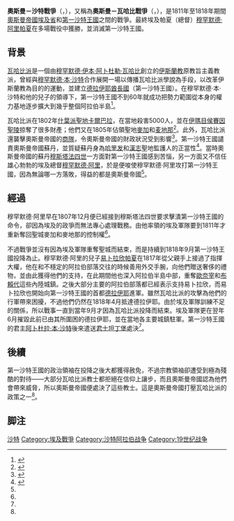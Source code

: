 {{TA
|T=zh-hans:奥斯曼－沙特战争;zh-hant:鄂圖曼－沙特戰爭;zh-tw:鄂圖曼－沙烏地戰爭;
|1=zh-hans:奥斯曼;zh-hant:鄂圖曼;
|2=zh-cn:本·;zh-tw:伊本·;zh-hk:本·;
|3=zh-cn:本·沙特;zh-tw:伊本·紹德;zh-hk:本·沙特;
|4=zh-hans:沙特;zh-hant:沙特;zh-tw:沙烏地;
}}
{{Infobox military conflict
|conflict= 奧斯曼－沙特戰爭
|image={{Location map many | Saudi Arabia
| relief   = yes
| width    = 300
| caption  = 
| lat1_deg = 24.083333
| lon1_deg = 38
| pos1 = top
| label1   = [[延布戰役|延布]]
| lat2_deg = 24.014715
| lon2_deg = 39.051247
| pos2 = bottom
| label2   = [[薩夫拉戰役|薩夫拉]]
| lat3_deg = 24.466667
| lon3_deg = 39.6
| pos3 = right
| label3   = [[麥地那戰役_(1812年)|麥地那]]
| lat4_deg = 21.543333
| lon4_deg = 39.172778
| pos4 = left
| label4   = [[吉達戰役_(1813年)|吉達]]
| lat5_deg = 21.416667
| lon5_deg = 39.816667
| pos5 = bottom
| label5   = [[麥加戰役_(1813年)|麥加]]
| lat6_deg = 24.7332576
| lon6_deg = 46.5727909
| label6   = [[德拉伊耶圍城戰|德拉伊耶]]
}}
|caption=奧斯曼－沙特戰爭的主要戰場
|date=1811年 - 1818年
|place=[[阿拉伯半島|阿拉伯半島]]
|cause=1802年以來[[德拉伊耶酋长国|德拉伊耶酋长国]]對[[麥加|麥加]]的進攻
|result=奧斯曼帝國決定性勝利<br />第一沙特王國滅亡
|combatant1=[[File:Flag_of_the_1st_and_2nd_Saudi_State.svg|border]] [[德拉伊耶酋長國|第一沙特王國]] <br />[[蓋西姆省|蓋西姆]]
|combatant2=[[File:Ottoman_flag.svg|border]] [[奧斯曼帝國|奧斯曼帝國]]<br /> 
*[[File:Flag_of_Egypt_(1793-1844).svg|border]] [[埃及省|埃及省]]
|commander1=[[File:Flag_of_the_1st_and_2nd_Saudi_State.svg|22px]] {{en-link|沙特·本·阿卜杜勒·阿齊茲·本·穆罕默德·本·沙特|Saud Ibn Abdul Aziz Ibn Mohammed Ibn Saud}}{{KIA}}<br />
[[File:Flag_of_the_1st_and_2nd_Saudi_State.svg|border]] [[阿卜杜拉·本·沙特|阿卜杜拉·本·沙特]]{{Executed}}
|commander2=[[File:Ottoman_flag.svg|border]] [[馬哈茂德二世|馬哈茂德二世]]<br />
[[File:Flag_of_Egypt_(1793-1844).svg|border]] [[穆罕默德·阿里帕夏|穆罕默德·阿里]]<br />
[[File:Flag_of_Egypt_(1793-1844).svg|border]] [[易卜拉欣帕夏|易卜拉欣帕夏]]
|strength1=20,000人
|strength2=50,000人
|casualties1=陣亡1.1萬人<br />負傷3千人
|casualties2=陣亡2千人<br />負傷1千人<br />被俘50人
}}
{{Campaignbox 鄂圖曼－沙特戰爭}}
{{Campaignbox 穆罕默德·阿里帕夏重大戰爭}}

'''奧斯曼－沙特戰爭'''（{{lang-ar|الحرب العثمانية السعودية}}，{{lang-en|Ottoman–Saudi War}}），又稱為'''奧斯曼－瓦哈比戰爭'''（{{lang-ar|الحرب العثمانية الوهابية}}，{{lang-en|Ottoman–Wahhabi War}}），是1811年至1818年期間[[奧斯曼帝國|奧斯曼帝國]][[埃及省|埃及省]]和[[德拉伊耶酋長國|第一沙特王國]]之間的戰爭。最終埃及帕夏（總督）[[穆罕默德·阿里帕夏|穆罕默德·阿里帕夏]]在多場戰役中獲勝，並消滅第一沙特王國。

== 背景 ==
[[瓦哈比派|瓦哈比派]]是一個由[[穆罕默德·伊本·阿卜杜勒·瓦哈比|穆罕默德·伊本·阿卜杜勒·瓦哈比]]創立的[[伊斯蘭教|伊斯蘭教]]原教旨主義教派，曾經與[[穆罕默德·本·沙特|穆罕默德·本·沙特]]合作展開一場以傳播瓦哈比派學說為手段，以改革伊斯蘭教為目的的運動，並建立[[德拉伊耶酋長國|德拉伊耶酋長國]]（第一沙特王國）。在穆罕默德·本·沙特和他的兒子{{en-link|阿卜杜勒-阿齊茲·本·穆罕默德·本·沙特|Abdul-Aziz bin Muhammad|阿卜杜勒-阿齊茲}}的領導下，第一沙特王國不到60年就成功把勢力範圍從本身的權力基地逐步擴大到幾乎整個阿拉伯半島<ref>{{cite book|author=陳沫|title=沙特阿拉伯|publisher=社會科學文獻出版社|location=北京|date=2011|series=列國志|pages=39-41|chapter=歷史|isbn=978-7-5097-2035-6}}</ref>。

瓦哈比派在1802年{{en-link|瓦哈比派對卡爾巴拉的洗劫| Wahhabi sack of Karbala|進攻}}[[什葉派|什葉派]][[聖地|聖地]][[卡爾巴拉|卡爾巴拉]]，在當地殺害5000人，並在[[伊瑪目侯賽因聖陵|伊瑪目侯賽因聖陵]]掠奪了很多財產；他們又在1805年佔領聖地[[麥加|麥加]]和[[麦地那|麦地那]]<ref>{{cite book|last=Bowen|first=Wayne H.|title=The History of Saudi Arabia|publisher=Greenwood Press|location=Westport, CN|date=2008|series=The Greenwood Histories of the Modern Nations|pages=153|isbn=978-0-313-34012-3|oclc=166388162|url=https://books.google.com/books?id=S6J2Q3TlJpMC&pg=PA73|accessdate=2016-11-18}}</ref>。此外，瓦哈比派還襲擊奧斯曼帝國的[[商隊|商隊]]，令奧斯曼帝國的財政狀況受到影響<ref name="Marsot2007">{{cite book|last=Marsot|first=Afaf Lutfi al-Sayyid|title=A History of Egypt: From the Islamic Conquest to the Present|url=https://archive.org/details/historyegyptfrom00mars|publisher=Cambridge University Press|location=New York|date=2007|edition=2|pages=[https://archive.org/details/historyegyptfrom00mars/page/n79 66]|chapter=The beginning of the state system, 1805-1922|isbn=978-0-521-70076-4}}</ref>{{rp|66}}。第一沙特王國譴責奧斯曼帝國蘇丹，並質疑蘇丹身為[[哈里发|哈里发]]和[[漢志|漢志]]聖地監護人的正當性<ref name="Sirriyeh1989">{{cite journal|last=Sirriyeh|first=Elizabeth|date=1989|title=Wahabbis, Unbelievers and the Problems of Exclusivism|journal=Bulletin|publisher=British Society for Middle Eastern Studies|location=Durham|volume=16|issue=2|pages=123-132|issn=0305-6139|url=http://www.jstor.org/stable/195146|accessdate=2016-11-18|archive-date=2020-05-18|archive-url=https://web.archive.org/web/20200518191015/https://www.jstor.org/stable/195146|dead-url=no}}</ref>。當時奧斯曼帝國的蘇丹[[穆斯塔法四世|穆斯塔法四世]]一方面對第一沙特王國感到苦惱，另一方面又不信任雄心勃勃的埃及總督[[穆罕默德·阿里帕夏|穆罕默德·阿里]]，於是便唆使穆罕默德·阿里攻打第一沙特王國，因為無論哪一方落敗，得益的都是奧斯曼帝國<ref name="Marsot2007" />。

== 經過 ==
穆罕默德·阿里早在1807年12月便已經接到穆斯塔法四世要求擊潰第一沙特王國的命令，卻因為埃及的政爭而無法專心處理戰務。由他率領的埃及軍隊要到1811年才重新奪回聖城麥加和麥地那的控制權<ref name="Sirriyeh1989" />。

不過戰爭並沒有因為埃及軍隊重奪聖城而結束，而是持續到1818年9月第一沙特王國投降為止。穆罕默德·阿里的兒子[[易卜拉欣帕夏|易卜拉欣帕夏]]在1817年從父親手上接過了指揮大權，他在和不穩定的阿拉伯部落交往的時候善用外交手腕，向他們贈送奢侈的禮物，並由此獲得他們的支持，在此期間他也深入阿拉伯半島中部，重奪[[歐奈宰|歐奈宰]]和[[布賴代|布賴代]]這些內陸城鎮。之後大部分主要的阿拉伯部落都已經表示支持易卜拉欣，而易卜拉欣也開始向第一沙特王國的首都[[德拉伊耶|德拉伊耶]]進軍。雖然瓦哈比派的攻擊為他們的行軍帶來困擾，不過他們仍然在1818年4月抵達德拉伊耶。由於埃及軍隊訓練不足的關係，所以戰事一直到當年9月才因為瓦哈比派投降而結束。埃及軍隊更在翌年6月摧毀此前已由其所圍困的德拉伊耶，並在當地各主要城鎮駐軍。第一沙特王國的君主[[阿卜杜拉·本·沙特|阿卜杜拉·本·沙特]]後來遣送[[君士坦丁堡|君士坦丁堡]]處決<ref name="Sirriyeh1989" />。

== 後續 ==
第一沙特王國的政治領袖在投降之後大都獲得赦免，不過宗教領袖卻遭受到極為殘酷的對待——大部分瓦哈比派教士都拒絕在信仰上讓步，而且奧斯曼帝國認為他們會帶來威脅，所以奧斯曼帝國便處決了這些教士。這是奧斯曼帝國打壓瓦哈比派的政策之一<ref name="Sirriyeh1989" />。

== 脚注 ==
{{Reflist}}

{{Normdaten}}

{{DEFAULTSORT:Ottoman–Saudi War}}
[[Category:鄂圖曼帝國戰爭|沙特]]
[[Category:埃及戰爭|Category:埃及戰爭]]
[[Category:沙特阿拉伯战争|Category:沙特阿拉伯战争]]
[[Category:19世纪战争|Category:19世纪战争]]